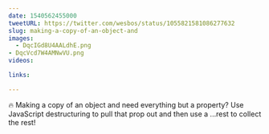 ```yaml
---
date: 1540562455000
tweetURL: https://twitter.com/wesbos/status/1055821581086277632
slug: making-a-copy-of-an-object-and
images:
  - DqcIGd8U4AALdhE.png
- DqcVcd7W4AMNwVU.png
videos:

links:

---
```

🔥 Making a copy of an object and need everything but a property? Use JavaScript destructuring to pull that prop out and then use a ...rest to collect the rest!
